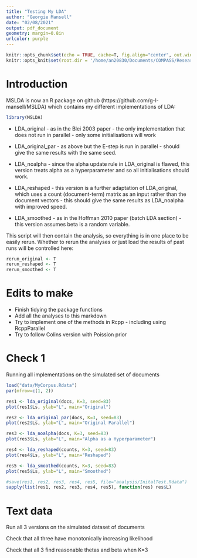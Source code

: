 ```yaml
---
title: "Testing My LDA"
author: "Georgie Mansell"
date: "02/08/2021"
output: pdf_document
geometry: margin=0.8in
urlcolor: purple
---
```


```r
knitr::opts_chunk$set(echo = TRUE, cache=T, fig.align="center", out.width="80%")
knitr::opts_knit$set(root.dir = '/home/an20830/Documents/COMPASS/Research Project/MSLDA')
```

# Introduction
MSLDA is now an R package on github (https://github.com/g-l-mansell/MSLDA) which contains my different implementations of LDA:
```r
library(MSLDA)
```

* LDA_original - as in the Blei 2003 paper - the only implementation that does not run in parallel - only some initialisations will work

* LDA_original_par - as above but the E-step is run in parallel - should give the same results with the same seed.

* LDA_noalpha - since the alpha update rule in LDA_original is flawed, this version treats alpha as a hyperparameter and so all initialisations should work.

* LDA_reshaped - this version is a further adaptation of LDA_original, which uses a count (document-term) matrix as an input rather than the document vectors - this should give the same results as LDA_noalpha with improved speed.

* LDA_smoothed - as in the Hoffman 2010 paper (batch LDA section) - this version assumes beta is a random variable.

This script will then contain the analysis, so everything is in one place to be easily rerun. Whether to rerun the analyses or just load the results of past runs will be controlled here:
```r
rerun_original <- T 
rerun_reshaped <- T
rerun_smoothed <- T
```

# Edits to make

* Finish tidying the package functions
* Add all the analyses to this markdown
* Try to implement one of the methods in Rcpp - including using RcppParallel
* Try to follow Colins version with Poission prior

# Check 1
Running all implementations on the simulated set of documents
```r
load("data/MyCorpus.Rdata")
par(mfrow=c(1, 2))

res1 <- lda_original(docs, K=3, seed=83)
plot(res1$Ls, ylab="L", main="Original")

res2 <- lda_original_par(docs, K=3, seed=83)
plot(res2$Ls, ylab="L", main="Original Parallel")

res3 <- lda_noalpha(docs, K=3, seed=83)
plot(res3$Ls, ylab="L", main="Alpha as a Hyperparameter")

res4 <- lda_reshaped(counts, K=3, seed=83)
plot(res4$Ls, ylab="L", main="Reshaped")

res5 <- lda_smoothed(counts, K=3, seed=83)
plot(res5$Ls, ylab="L", main="Smoothed")

#save(res1, res2, res3, res4, res5, file="analysis/InitalTest.Rdata")
sapply(list(res1, res2, res3, res4, res5), function(res) res$L)
```





# Text data
Run all 3 versions on the simulated dataset of documents

Check that all three have monotonically increasing likelihood

Check that all 3 find reasonable thetas and beta when K=3

